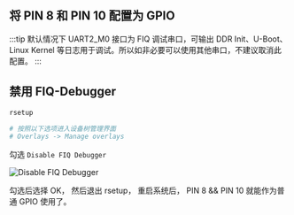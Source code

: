 ## 将 PIN 8 和 PIN 10 配置为 GPIO

:::tip
默认情况下 UART2_M0 接口为 FIQ 调试串口，可输出 DDR Init、U-Boot、Linux Kernel 等日志用于调试。所以如非必要可以使用其他串口，不建议取消此配置。
:::

## 禁用 FIQ-Debugger

```bash
rsetup

# 按照以下选项进入设备树管理界面
# Overlays -> Manage overlays
```

勾选 `Disable FIQ Debugger`

![Disable FIQ Debugger](/img/general-tutorial/disable-fiq-debugger.webp)

勾选后选择 OK， 然后退出 rsetup， 重启系统后， PIN 8 && PIN 10 就能作为普通 GPIO 使用了。
